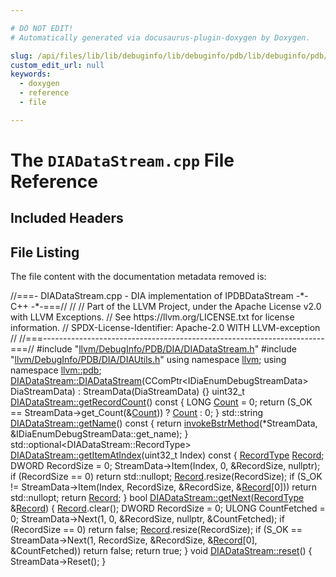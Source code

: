 ```yaml
---

# DO NOT EDIT!
# Automatically generated via docusaurus-plugin-doxygen by Doxygen.

slug: /api/files/lib/lib/debuginfo/lib/debuginfo/pdb/lib/debuginfo/pdb/dia/diadatastream-cpp
custom_edit_url: null
keywords:
  - doxygen
  - reference
  - file

---
```





# The `DIADataStream.cpp` File Reference

<DoxygenPage pluginConfig={pluginConfig}>



## Included Headers

<IncludesList>
<IncludesListItem
  filePath="llvm/DebugInfo/PDB/DIA/DIADataStream.h"
  permalink="/docs/api/files/include/include/llvm/include/llvm/debuginfo/include/llvm/debuginfo/pdb/include/llvm/debuginfo/pdb/dia/diadatastream-h"
  isLocal="true" />
<IncludesListItem
  filePath="llvm/DebugInfo/PDB/DIA/DIAUtils.h"
  permalink="/docs/api/files/include/include/llvm/include/llvm/debuginfo/include/llvm/debuginfo/pdb/include/llvm/debuginfo/pdb/dia/diautils-h"
  isLocal="true" />
</IncludesList>


## File Listing

The file content with the documentation metadata removed is:

<ProgramListing>

<Link id="l00001" /><CodeLine lineNumber="1"><Highlight kind="comment">//===- DIADataStream.cpp - DIA implementation of IPDBDataStream -&#42;- C++ -&#42;-===//</Highlight><Highlight kind="normal"></Highlight></CodeLine>
<Link id="l00002" /><CodeLine lineNumber="2"><Highlight kind="normal"></Highlight><Highlight kind="comment">//</Highlight><Highlight kind="normal"></Highlight></CodeLine>
<Link id="l00003" /><CodeLine lineNumber="3"><Highlight kind="normal"></Highlight><Highlight kind="comment">// Part of the LLVM Project, under the Apache License v2.0 with LLVM Exceptions.</Highlight><Highlight kind="normal"></Highlight></CodeLine>
<Link id="l00004" /><CodeLine lineNumber="4"><Highlight kind="normal"></Highlight><Highlight kind="comment">// See https://llvm.org/LICENSE.txt for license information.</Highlight><Highlight kind="normal"></Highlight></CodeLine>
<Link id="l00005" /><CodeLine lineNumber="5"><Highlight kind="normal"></Highlight><Highlight kind="comment">// SPDX-License-Identifier: Apache-2.0 WITH LLVM-exception</Highlight><Highlight kind="normal"></Highlight></CodeLine>
<Link id="l00006" /><CodeLine lineNumber="6"><Highlight kind="normal"></Highlight><Highlight kind="comment">//</Highlight><Highlight kind="normal"></Highlight></CodeLine>
<Link id="l00007" /><CodeLine lineNumber="7"><Highlight kind="normal"></Highlight><Highlight kind="comment">//===----------------------------------------------------------------------===//</Highlight><Highlight kind="normal"></Highlight></CodeLine>
<Link id="l00008" /><CodeLine lineNumber="8"><Highlight kind="normal"></Highlight></CodeLine>
<Link id="l00009" /><CodeLine lineNumber="9"><Highlight kind="normal"></Highlight><Highlight kind="preprocessor">#include &quot;<a href="/docs/api/files/include/include/llvm/include/llvm/debuginfo/include/llvm/debuginfo/pdb/include/llvm/debuginfo/pdb/dia/diadatastream-h">llvm/DebugInfo/PDB/DIA/DIADataStream.h</a>&quot;</Highlight><Highlight kind="normal"></Highlight></CodeLine>
<Link id="l00010" /><CodeLine lineNumber="10"><Highlight kind="normal"></Highlight><Highlight kind="preprocessor">#include &quot;<a href="/docs/api/files/include/include/llvm/include/llvm/debuginfo/include/llvm/debuginfo/pdb/include/llvm/debuginfo/pdb/dia/diautils-h">llvm/DebugInfo/PDB/DIA/DIAUtils.h</a>&quot;</Highlight><Highlight kind="normal"></Highlight></CodeLine>
<Link id="l00011" /><CodeLine lineNumber="11"><Highlight kind="normal"></Highlight></CodeLine>
<Link id="l00012" /><CodeLine lineNumber="12"><Highlight kind="normal"></Highlight><Highlight kind="keyword">using namespace </Highlight><Highlight kind="normal"><a href="/docs/api/namespaces/llvm">llvm</a>;</Highlight></CodeLine>
<Link id="l00013" /><CodeLine lineNumber="13"><Highlight kind="normal"></Highlight><Highlight kind="keyword">using namespace </Highlight><Highlight kind="normal"><a href="/docs/api/namespaces/llvm/pdb">llvm::pdb</a>;</Highlight></CodeLine>
<Link id="l00014" /><CodeLine lineNumber="14"><Highlight kind="normal"></Highlight></CodeLine>
<Link id="l00015" /><CodeLine lineNumber="15" lineLink="/docs/api/classes/llvm/pdb/diadatastream/#add49f807914280b5aff5b6c02952788d"><Highlight kind="normal"><a href="/docs/api/classes/llvm/pdb/diadatastream/#add49f807914280b5aff5b6c02952788d">DIADataStream::DIADataStream</a>(CComPtr&lt;IDiaEnumDebugStreamData&gt; DiaStreamData)</Highlight></CodeLine>
<Link id="l00016" /><CodeLine lineNumber="16"><Highlight kind="normal">    : StreamData(DiaStreamData) &#123;&#125;</Highlight></CodeLine>
<Link id="l00017" /><CodeLine lineNumber="17"><Highlight kind="normal"></Highlight></CodeLine>
<Link id="l00018" /><CodeLine lineNumber="18" lineLink="/docs/api/classes/llvm/pdb/diadatastream/#a94e797ac47190c751c2254f1ff2e8559"><Highlight kind="normal">uint32&#95;t <a href="/docs/api/classes/llvm/pdb/diadatastream/#a94e797ac47190c751c2254f1ff2e8559">DIADataStream::getRecordCount</a>()</Highlight><Highlight kind="keyword"> const </Highlight><Highlight kind="normal">&#123;</Highlight></CodeLine>
<Link id="l00019" /><CodeLine lineNumber="19"><Highlight kind="normal">  LONG <a href="/docs/api/namespaces/llvm/#a845e08be4b0320d66901a66b0c0e9509">Count</a> = 0;</Highlight></CodeLine>
<Link id="l00020" /><CodeLine lineNumber="20"><Highlight kind="normal">  </Highlight><Highlight kind="keywordflow">return</Highlight><Highlight kind="normal"> (S&#95;OK == StreamData-&gt;get&#95;Count(&amp;<a href="/docs/api/namespaces/llvm/#a845e08be4b0320d66901a66b0c0e9509">Count</a>)) ? <a href="/docs/api/namespaces/llvm/#a845e08be4b0320d66901a66b0c0e9509">Count</a> : 0;</Highlight></CodeLine>
<Link id="l00021" /><CodeLine lineNumber="21"><Highlight kind="normal">&#125;</Highlight></CodeLine>
<Link id="l00022" /><CodeLine lineNumber="22"><Highlight kind="normal"></Highlight></CodeLine>
<Link id="l00023" /><CodeLine lineNumber="23" lineLink="/docs/api/classes/llvm/pdb/diadatastream/#a677ef0fdcdc0d41ac86c67f298e95021"><Highlight kind="normal">std::string <a href="/docs/api/classes/llvm/pdb/diadatastream/#a677ef0fdcdc0d41ac86c67f298e95021">DIADataStream::getName</a>()</Highlight><Highlight kind="keyword"> const </Highlight><Highlight kind="normal">&#123;</Highlight></CodeLine>
<Link id="l00024" /><CodeLine lineNumber="24"><Highlight kind="normal">  </Highlight><Highlight kind="keywordflow">return</Highlight><Highlight kind="normal"> <a href="/docs/api/files/include/include/llvm/include/llvm/debuginfo/include/llvm/debuginfo/pdb/include/llvm/debuginfo/pdb/dia/diautils-h/#ad6c60a50832554e59decc8a64f4d6051">invokeBstrMethod</a>(&#42;StreamData, &amp;IDiaEnumDebugStreamData::get&#95;name);</Highlight></CodeLine>
<Link id="l00025" /><CodeLine lineNumber="25"><Highlight kind="normal">&#125;</Highlight></CodeLine>
<Link id="l00026" /><CodeLine lineNumber="26"><Highlight kind="normal"></Highlight></CodeLine>
<Link id="l00027" /><CodeLine lineNumber="27"><Highlight kind="normal">std::optional&lt;DIADataStream::RecordType&gt;</Highlight></CodeLine>
<Link id="l00028" /><CodeLine lineNumber="28" lineLink="/docs/api/classes/llvm/pdb/diadatastream/#a29c1a40173278fcf87647d698e79db89"><Highlight kind="normal"><a href="/docs/api/classes/llvm/pdb/diadatastream/#a29c1a40173278fcf87647d698e79db89">DIADataStream::getItemAtIndex</a>(uint32&#95;t Index)</Highlight><Highlight kind="keyword"> const </Highlight><Highlight kind="normal">&#123;</Highlight></CodeLine>
<Link id="l00029" /><CodeLine lineNumber="29"><Highlight kind="normal">  <a href="/docs/api/classes/llvm/pdb/ipdbdatastream/#ad7275f08022009e3e511982262800cc7">RecordType</a> <a href="/docs/api/classes/llvm/record">Record</a>;</Highlight></CodeLine>
<Link id="l00030" /><CodeLine lineNumber="30"><Highlight kind="normal">  DWORD RecordSize = 0;</Highlight></CodeLine>
<Link id="l00031" /><CodeLine lineNumber="31"><Highlight kind="normal">  StreamData-&gt;Item(Index, 0, &amp;RecordSize, </Highlight><Highlight kind="keyword">nullptr</Highlight><Highlight kind="normal">);</Highlight></CodeLine>
<Link id="l00032" /><CodeLine lineNumber="32"><Highlight kind="normal">  </Highlight><Highlight kind="keywordflow">if</Highlight><Highlight kind="normal"> (RecordSize == 0)</Highlight></CodeLine>
<Link id="l00033" /><CodeLine lineNumber="33"><Highlight kind="normal">    </Highlight><Highlight kind="keywordflow">return</Highlight><Highlight kind="normal"> std::nullopt;</Highlight></CodeLine>
<Link id="l00034" /><CodeLine lineNumber="34"><Highlight kind="normal"></Highlight></CodeLine>
<Link id="l00035" /><CodeLine lineNumber="35"><Highlight kind="normal">  <a href="/docs/api/classes/llvm/record">Record</a>.resize(RecordSize);</Highlight></CodeLine>
<Link id="l00036" /><CodeLine lineNumber="36"><Highlight kind="normal">  </Highlight><Highlight kind="keywordflow">if</Highlight><Highlight kind="normal"> (S&#95;OK != StreamData-&gt;Item(Index, RecordSize, &amp;RecordSize, &amp;<a href="/docs/api/classes/llvm/record">Record</a>&#91;0&#93;))</Highlight></CodeLine>
<Link id="l00037" /><CodeLine lineNumber="37"><Highlight kind="normal">    </Highlight><Highlight kind="keywordflow">return</Highlight><Highlight kind="normal"> std::nullopt;</Highlight></CodeLine>
<Link id="l00038" /><CodeLine lineNumber="38"><Highlight kind="normal">  </Highlight><Highlight kind="keywordflow">return</Highlight><Highlight kind="normal"> <a href="/docs/api/classes/llvm/record">Record</a>;</Highlight></CodeLine>
<Link id="l00039" /><CodeLine lineNumber="39"><Highlight kind="normal">&#125;</Highlight></CodeLine>
<Link id="l00040" /><CodeLine lineNumber="40"><Highlight kind="normal"></Highlight></CodeLine>
<Link id="l00041" /><CodeLine lineNumber="41" lineLink="/docs/api/classes/llvm/pdb/diadatastream/#a4bb785813e60c4b2c1159a10838a2761"><Highlight kind="normal"></Highlight><Highlight kind="keywordtype">bool</Highlight><Highlight kind="normal"> <a href="/docs/api/classes/llvm/pdb/diadatastream/#a4bb785813e60c4b2c1159a10838a2761">DIADataStream::getNext</a>(<a href="/docs/api/classes/llvm/pdb/ipdbdatastream/#ad7275f08022009e3e511982262800cc7">RecordType</a> &amp;<a href="/docs/api/classes/llvm/record">Record</a>) &#123;</Highlight></CodeLine>
<Link id="l00042" /><CodeLine lineNumber="42"><Highlight kind="normal">  <a href="/docs/api/classes/llvm/record">Record</a>.clear();</Highlight></CodeLine>
<Link id="l00043" /><CodeLine lineNumber="43"><Highlight kind="normal">  DWORD RecordSize = 0;</Highlight></CodeLine>
<Link id="l00044" /><CodeLine lineNumber="44"><Highlight kind="normal">  ULONG CountFetched = 0;</Highlight></CodeLine>
<Link id="l00045" /><CodeLine lineNumber="45"><Highlight kind="normal">  StreamData-&gt;Next(1, 0, &amp;RecordSize, </Highlight><Highlight kind="keyword">nullptr</Highlight><Highlight kind="normal">, &amp;CountFetched);</Highlight></CodeLine>
<Link id="l00046" /><CodeLine lineNumber="46"><Highlight kind="normal">  </Highlight><Highlight kind="keywordflow">if</Highlight><Highlight kind="normal"> (RecordSize == 0)</Highlight></CodeLine>
<Link id="l00047" /><CodeLine lineNumber="47"><Highlight kind="normal">    </Highlight><Highlight kind="keywordflow">return</Highlight><Highlight kind="normal"> </Highlight><Highlight kind="keyword">false</Highlight><Highlight kind="normal">;</Highlight></CodeLine>
<Link id="l00048" /><CodeLine lineNumber="48"><Highlight kind="normal"></Highlight></CodeLine>
<Link id="l00049" /><CodeLine lineNumber="49"><Highlight kind="normal">  <a href="/docs/api/classes/llvm/record">Record</a>.resize(RecordSize);</Highlight></CodeLine>
<Link id="l00050" /><CodeLine lineNumber="50"><Highlight kind="normal">  </Highlight><Highlight kind="keywordflow">if</Highlight><Highlight kind="normal"> (S&#95;OK ==</Highlight></CodeLine>
<Link id="l00051" /><CodeLine lineNumber="51"><Highlight kind="normal">      StreamData-&gt;Next(1, RecordSize, &amp;RecordSize, &amp;<a href="/docs/api/classes/llvm/record">Record</a>&#91;0&#93;, &amp;CountFetched))</Highlight></CodeLine>
<Link id="l00052" /><CodeLine lineNumber="52"><Highlight kind="normal">    </Highlight><Highlight kind="keywordflow">return</Highlight><Highlight kind="normal"> </Highlight><Highlight kind="keyword">false</Highlight><Highlight kind="normal">;</Highlight></CodeLine>
<Link id="l00053" /><CodeLine lineNumber="53"><Highlight kind="normal">  </Highlight><Highlight kind="keywordflow">return</Highlight><Highlight kind="normal"> </Highlight><Highlight kind="keyword">true</Highlight><Highlight kind="normal">;</Highlight></CodeLine>
<Link id="l00054" /><CodeLine lineNumber="54"><Highlight kind="normal">&#125;</Highlight></CodeLine>
<Link id="l00055" /><CodeLine lineNumber="55"><Highlight kind="normal"></Highlight></CodeLine>
<Link id="l00056" /><CodeLine lineNumber="56" lineLink="/docs/api/classes/llvm/pdb/diadatastream/#a1a0a1071e83c63ba433bd1c390114b48"><Highlight kind="normal"></Highlight><Highlight kind="keywordtype">void</Highlight><Highlight kind="normal"> <a href="/docs/api/classes/llvm/pdb/diadatastream/#a1a0a1071e83c63ba433bd1c390114b48">DIADataStream::reset</a>() &#123; StreamData-&gt;Reset(); &#125;</Highlight></CodeLine>

</ProgramListing>


</DoxygenPage>
